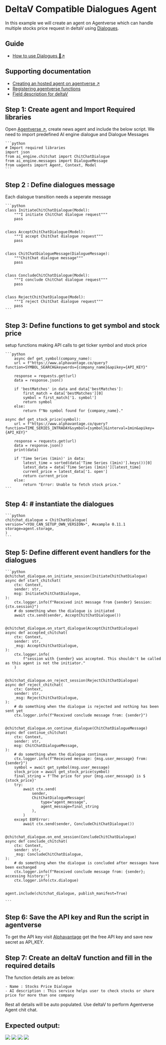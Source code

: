 
# DeltaV Compatible Dialogues Agent

In this example we will create an agent on Agentverse which can handle multiple stocks price request in deltaV using [Dialogues](/guides/agents/advanced/dialogues).

## Guide

- [How to use Dialogues 💬↗️](/guides/agents/dialogues)

## Supporting documentation

- [Creating an hosted agent on agentverse ↗️](/guides/agentverse/creating-agentverse-agents/creating-a-hosted-agent)
- [Registering agentverse functions](/guides/agentverse/agentverse-functions/registering-agent-services)
- [Field description for deltaV](/guides/agentverse/agentverse-functions/field-descriptions-for-deltav)

## Step 1: Create agent and Import Required libraries

Open [Agentverse ↗️](https://agentverse.ai/), create news agent and include the  below script.
We need to import predefined AI engine dialogue and Dialogue Messages

    ```python
    # Import required libraries
    import json
    from ai_engine.chitchat import ChitChatDialogue
    from ai_engine.messages import DialogueMessage
    from uagents import Agent, Context, Model
    ```


## Step 2 : Define dialogues message

Each dialogue transition needs a seperate message

    ```python
    class InitiateChitChatDialogue(Model):
        """I initiate ChitChat dialogue request"""
        pass


    class AcceptChitChatDialogue(Model):
        """I accept ChitChat dialogue request"""
        pass


    class ChitChatDialogueMessage(DialogueMessage):
        """ChitChat dialogue message"""
        pass


    class ConcludeChitChatDialogue(Model):
        """I conclude ChitChat dialogue request"""
        pass


    class RejectChitChatDialogue(Model):
        """I reject ChitChat dialogue request"""
        pass
    ```

## Step 3: Define functions to get symbol and stock price

setup functions making API calls to get ticker symbol and stock price

    ```python
        async def get_symbol(company_name):
        url = f"https://www.alphavantage.co/query?function=SYMBOL_SEARCH&keywords={company_name}&apikey={API_KEY}"

        response = requests.get(url)
        data = response.json()

        if 'bestMatches' in data and data['bestMatches']:
            first_match = data['bestMatches'][0]
            symbol = first_match['1. symbol']
            return symbol
        else:
            return f"No symbol found for {company_name}."

    async def get_stock_price(symbol):
        url = f"https://www.alphavantage.co/query?function=TIME_SERIES_INTRADAY&symbol={symbol}&interval=1min&apikey={API_KEY}"

        response = requests.get(url)
        data = response.json()
        print(data)

        if 'Time Series (1min)' in data:
            latest_time = sorted(data['Time Series (1min)'].keys())[0]
            latest_data = data['Time Series (1min)'][latest_time]
            current_price = latest_data['1. open']
            return current_price
        else:
            return "Error: Unable to fetch stock price."
    ```

## Step 4: # instantiate the dialogues

    ```python
    chitchat_dialogue = ChitChatDialogue(
    version="<YOU_CAN_SETUP_OWN_VERSION>", #example 0.11.1
    storage=agent.storage,
    )
    ```

## Step 5: Define different event handlers for the dialogues

    ```python
    @chitchat_dialogue.on_initiate_session(InitiateChitChatDialogue)
    async def start_chitchat(
        ctx: Context,
        sender: str,
        msg: InitiateChitChatDialogue,
    ):
        ctx.logger.info(f"Received init message from {sender} Session: {ctx.session}")
        # do something when the dialogue is initiated
        await ctx.send(sender, AcceptChitChatDialogue())


    @chitchat_dialogue.on_start_dialogue(AcceptChitChatDialogue)
    async def accepted_chitchat(
        ctx: Context,
        sender: str,
        _msg: AcceptChitChatDialogue,
    ):
        ctx.logger.info(
            f"session with {sender} was accepted. This shouldn't be called as this agent is not the initiator."
        )


    @chitchat_dialogue.on_reject_session(RejectChitChatDialogue)
    async def reject_chitchat(
        ctx: Context,
        sender: str,
        _msg: RejectChitChatDialogue,
    ):
        # do something when the dialogue is rejected and nothing has been sent yet
        ctx.logger.info(f"Received conclude message from: {sender}")


    @chitchat_dialogue.on_continue_dialogue(ChitChatDialogueMessage)
    async def continue_chitchat(
        ctx: Context,
        sender: str,
        msg: ChitChatDialogueMessage,
    ):
        # do something when the dialogue continues
        ctx.logger.info(f"Received message: {msg.user_message} from: {sender}")
        symbol = await get_symbol(msg.user_message)
        stock_price = await get_stock_price(symbol)
        final_string = f'The price for your {msg.user_message} is $ {stock_price}'
        try:
            await ctx.send(
                sender,
                ChitChatDialogueMessage(
                    type="agent_message",
                    agent_message=final_string
                ),
            )
        except EOFError:
            await ctx.send(sender, ConcludeChitChatDialogue())


    @chitchat_dialogue.on_end_session(ConcludeChitChatDialogue)
    async def conclude_chitchat(
        ctx: Context,
        sender: str,
        _msg: ConcludeChitChatDialogue,
    ):
        # do something when the dialogue is concluded after messages have been exchanged
        ctx.logger.info(f"Received conclude message from: {sender}; accessing history:")
        ctx.logger.info(ctx.dialogue)


    agent.include(chitchat_dialogue, publish_manifest=True)

    ```

## Step 6: Save the API key and Run the script in agentverse

To get the API key visit [Alphavantage](https://www.alphavantage.co/) get the free API key and save new secret as API_KEY.

## Step 7: Create an deltaV function and fill in the required details

The function details are as below:

    - Name : Stocks Price Dialogue
    - AI description : This service helps user to check stocks or share price for more than one company

Rest all details will be auto populated. Use deltaV to perform Agentverse Agent chit chat.

## Expected output:

![](../../src/images/examples/dialogue1.png)
![](../../src/images/examples/dialogue2.png)
![](../../src/images/examples/dialogue3.png)
![](../../src/images/examples/dialogue4.png)
